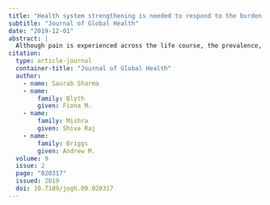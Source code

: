 ```yaml
---
title: "Health system strengthening is needed to respond to the burden of pain in low-and middle-income countries and to support healthy ageing"
subtitle: "Journal of Global Health"
date: "2019-12-01"
abstract: |
  Although pain is experienced across the life course, the prevalence, particularly of musculoskeletal pain, increases with age. Musculoskeletal pain disproportionately affects people in low- and middle-income countries (LMICs) and the associated disease burden continues to rise. About 25% of the general population in LMICs experience chronic musculoskeletal pain, and this estimate increases by two to four times among working populations. Musculoskeletal conditions represented the leading cause of disability in people aged 50-69 years among low-middle sociodemographic index (SDI) countries in the 2017 Global Burden of Disease (GBD) study and the second leading cause in people aged 70 years and over. Pain management, particularly for musculoskeletal conditions, is necessary for improving quality of life and enabling functional ability, work and participation to avoid poverty. In the context of rapid global ageing, particularly in LMICs, system strengthening approaches for pain management are urgently needed to respond to this global health burden.
citation: 
  type: article-journal
  container-title: "Journal of Global Health"
  author:
    - name: Saurab Sharma
    - name:
        family: Blyth
        given: Fiona M.
    - name:
        family: Mishra
        given: Shiva Raj
    - name:
        family: Briggs
        given: Andrew M.
  volume: 9
  issue: 2
  page: "020317"
  issued: 2019
  doi: 10.7189/jogh.09.020317
---
```

